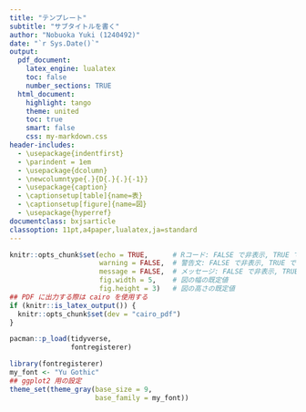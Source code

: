 ```yaml
---
title: "テンプレート"
subtitle: "サブタイトルを書く"
author: "Nobuoka Yuki (1240492)"
date: "`r Sys.Date()`"
output:
  pdf_document:
    latex_engine: lualatex
    toc: false
    number_sections: TRUE
  html_document:
    highlight: tango
    theme: united
    toc: true
    smart: false
    css: my-markdown.css
header-includes:
  - \usepackage{indentfirst}
  - \parindent = 1em
  - \usepackage{dcolumn}
  - \newcolumntype{.}{D{.}{.}{-1}}
  - \usepackage{caption}
  - \captionsetup[table]{name=表}
  - \captionsetup[figure]{name=図}
  - \usepackage{hyperref}
documentclass: bxjsarticle
classoption: 11pt,a4paper,lualatex,ja=standard
---
```


```r
knitr::opts_chunk$set(echo = TRUE,      # Rコード: FALSE で非表示, TRUE で表示
                      warning = FALSE,  # 警告文: FALSE で非表示, TRUE で表示
                      message = FALSE,  # メッセージ: FALSE で非表示, TRUE で表示
                      fig.width = 5,    # 図の幅の既定値
                      fig.height = 3)   # 図の高さの既定値
## PDF に出力する際は cairo を使用する
if (knitr::is_latex_output()) {
  knitr::opts_chunk$set(dev = "cairo_pdf")
}
```


```r
pacman::p_load(tidyverse, 
               fontregisterer)
```


```r
library(fontregisterer)
my_font <- "Yu Gothic"
## ggplot2 用の設定
theme_set(theme_gray(base_size = 9,
                     base_family = my_font))
```

